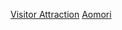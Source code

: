 {{日本行政區劃分類導航|觀光地}}
{{Commonscat|Visitor attractions in Aomori prefecture}}

[[Category:青森縣|Visitor Attraction]]
[[Category:日本各都道府縣旅遊景點|Aomori]]